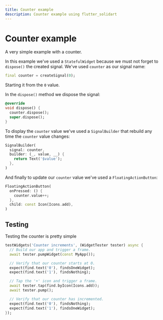 ```yaml
---
title: Counter example
description: Counter example using flutter_solidart
---
```


# Counter example

A very simple example with a counter.

<Zapp id="github/nank1ro/solidart/tree/main/examples/counter" />

In this example we've used a `StatefulWidget` because we must not forget to `dispose()` the created signal.
We've used `counter` as our signal name:
```dart
final counter = createSignal(0);
```

Starting it from the `0` value.

In the `dispose()` method we dispose the signal:
```dart
@override
void dispose() {
  counter.dispose();
  super.dispose();
}
```

To display the `counter` value we've used a `SignalBuilder` that rebuild any time the `counter` value changes:
```dart
SignalBuilder(
  signal: counter,
  builder: (_, value, __) {
    return Text('$value');
  },
)
```

And finally to update our `counter` value we've used a `FloatingActionButton`:
```dart
FloatingActionButton(
  onPressed: () {
    counter.value++;
  },
  child: const Icon(Icons.add),
)
```

## Testing

Testing the counter is pretty simple

```dart
testWidgets('Counter increments', (WidgetTester tester) async {
  // Build our app and trigger a frame.
  await tester.pumpWidget(const MyApp());

  // Verify that our counter starts at 0.
  expect(find.text('0'), findsOneWidget);
  expect(find.text('1'), findsNothing);

  // Tap the '+' icon and trigger a frame.
  await tester.tap(find.byIcon(Icons.add));
  await tester.pump();

  // Verify that our counter has incremented.
  expect(find.text('0'), findsNothing);
  expect(find.text('1'), findsOneWidget);
});
```
